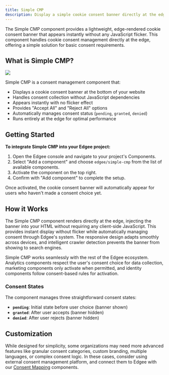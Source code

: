 ```yaml
---
title: Simple CMP
description: Display a simple cookie consent banner directly at the edge with no JavaScript required.
---
```



<EdgeeSdk />

The Simple CMP component provides a lightweight, edge-rendered cookie consent banner that appears instantly without any JavaScript flicker. 
This component handles cookie consent management directly at the edge, offering a simple solution for basic consent requirements.

## What is Simple CMP?

<Frame>
  <img src="/images/simple-cmp.png"/>
</Frame>

Simple CMP is a consent management component that:
- Displays a cookie consent banner at the bottom of your website
- Handles consent collection without JavaScript dependencies
- Appears instantly with no flicker effect
- Provides "Accept All" and "Reject All" options
- Automatically manages consent status (`pending`, `granted`, `denied`)
- Runs entirely at the edge for optimal performance

## Getting Started

**To integrate Simple CMP into your Edgee project:**

1. Open the Edgee console and navigate to your project's Components.
2. Select "Add a component" and choose `edgee/simple-cmp` from the list of available components.
3. Activate the component on the top right.
4. Confirm with "Add component" to complete the setup.

Once activated, the cookie consent banner will automatically appear for users who haven't made a consent choice yet.

## How it Works

The Simple CMP component renders directly at the edge, injecting the banner into your HTML without requiring any client-side JavaScript. This provides instant display without flicker while automatically managing consent through Edgee's system. The responsive design adapts smoothly across devices, and intelligent crawler detection prevents the banner from showing to search engines.

Simple CMP works seamlessly with the rest of the Edgee ecosystem. Analytics components respect the user's consent choice for data collection, marketing components only activate when permitted, and identity components follow consent-based rules for activation.

### Consent States

The component manages three straightforward consent states:
- **`pending`**: Initial state before user choice (banner shown)
- **`granted`**: After user accepts (banner hidden)
- **`denied`**: After user rejects (banner hidden)

## Customization

While designed for simplicity, some organizations may need more advanced features like granular consent categories, custom branding, 
multiple languages, or complex consent logic. In these cases, consider using external consent management platform, and connect them to Edgee 
with our [Consent Mapping](/components/consent-management/axeptio-consent-mapping) components.

